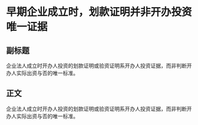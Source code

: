 # 早期企业成立时，划款证明并非开办投资唯一证据
## 副标题
企业法人成立时开办人投资的划款证明或验资证明系开办人投资证据，而非判断开办人实际出资与否的唯一标准。
## 正文
企业法人成立时开办人投资的划款证明或验资证明系开办人投资证据，而非判断开办人实际出资与否的唯一标准。